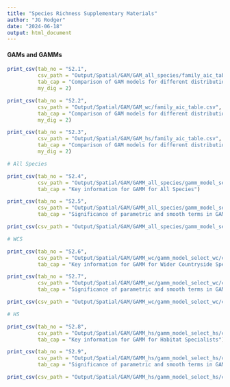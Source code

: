 ```yaml
---
title: "Species Richness Supplementary Materials"
author: "JG Rodger"
date: "2024-06-18"
output: html_document
---
```


#### GAMs and GAMMs
```r
print_csv(tab_no = "S2.1",
          csv_path = "Output/Spatial/GAM/GAM_all_species/family_aic_table.csv",
          tab_cap = "Comparison of GAM models for different distribution of species richness for All Species.",
          my_dig = 2)
```

```r
print_csv(tab_no = "S2.2",
          csv_path = "Output/Spatial/GAM/GAM_wc/family_aic_table.csv",
          tab_cap = "Comparison of GAM models for different distribution of species richness for Wider Countryside Species.",
          my_dig = 2)
```


```r
print_csv(tab_no = "S2.3",
          csv_path = "Output/Spatial/GAM/GAM_hs/family_aic_table.csv",
          tab_cap = "Comparison of GAM models for different distribution of species richness for Habitat Specialists.",
          my_dig = 2)
```

```r
# All Species
```


```r
print_csv(tab_no = "S2.4",
          csv_path = "Output/Spatial/GAM/GAMM_all_species/gamm_model_select_as/corExp/gamm_info.csv",
          tab_cap = "Key information for GAMM for All Species")

```

```r
print_csv(tab_no = "S2.5",
          csv_path = "Output/Spatial/GAM/GAMM_all_species/gamm_model_select_as/corExp/parametric_p_value_table.csv",
          tab_cap = "Significance of parametric and smooth terms in GAMM for All Species")

print_csv(csv_path = "Output/Spatial/GAM/GAMM_all_species/gamm_model_select_as/corExp/smooth_p_value_table.csv")
```

```r
# WCS
```

```r
print_csv(tab_no = "S2.6",
          csv_path = "Output/Spatial/GAM/GAMM_wc/gamm_model_select_wc/corExp/gamm_info.csv",
          tab_cap = "Key information for GAMM for Wider Countryside Species")

```

```r
print_csv(tab_no = "S2.7",
          csv_path = "Output/Spatial/GAM/GAMM_wc/gamm_model_select_wc/corExp/parametric_p_value_table.csv",
          tab_cap = "Significance of parametric and smooth terms in GAMM for Wider Counrysided Species")

print_csv(csv_path = "Output/Spatial/GAM/GAMM_wc/gamm_model_select_wc/corExp/smooth_p_value_table.csv")
```

```r
# HS
```

```r
print_csv(tab_no = "S2.8",
          csv_path = "Output/Spatial/GAM/GAMM_hs/gamm_model_select_hs/corGaus/gamm_info.csv",
          tab_cap = "Key information for GAMM for Habitat Specialists")

```

```r
print_csv(tab_no = "S2.9",
          csv_path = "Output/Spatial/GAM/GAMM_hs/gamm_model_select_hs/corGaus/parametric_p_value_table.csv",
          tab_cap = "Significance of parametric and smooth terms in GAMM for Habitat Specialists")

print_csv(csv_path = "Output/Spatial/GAM/GAMM_hs/gamm_model_select_hs/corGaus/smooth_p_value_table.csv")
```




